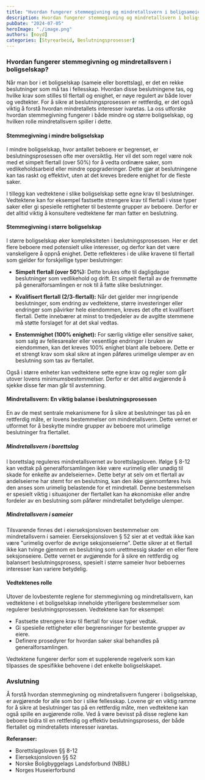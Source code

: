 ```yaml
---
title: "Hvordan fungerer stemmegivning og mindretallsvern i boligsameier og borettslag?"
description: Hvordan fungerer stemmegivning og mindretallsvern i boligselskap, og hva må du vite for å sikre en rettferdig beslutningsprosess i ditt fellesskap?
pubDate: "2024-07-05"
heroImage: "./image.png"
authors: [noyd]
categories: [Styrearbeid, Beslutningsprosesser]
---
```


### Hvordan fungerer stemmegivning og mindretallsvern i boligselskap?

Når man bor i et boligselskap (sameie eller borettslag), er det en rekke beslutninger som må tas i fellesskap. Hvordan disse beslutningene tas, og hvilke krav som stilles til flertall og enighet, er nøye regulert av både lover og vedtekter. For å sikre at beslutningsprosessen er rettferdig, er det også viktig å forstå hvordan mindretallets interesser ivaretas. La oss utforske hvordan stemmegivning fungerer i både mindre og større boligselskap, og hvilken rolle mindretallsvern spiller i dette.

#### Stemmegivning i mindre boligselskap

I mindre boligselskap, hvor antallet beboere er begrenset, er beslutningsprosessen ofte mer oversiktlig. Her vil det som regel være nok med et simpelt flertall (over 50%) for å vedta ordinære saker, som vedlikeholdsarbeid eller mindre oppgraderinger. Dette gjør at beslutningene kan tas raskt og effektivt, uten at det kreves bredere enighet for de fleste saker.

I tillegg kan vedtektene i slike boligselskap sette egne krav til beslutninger. Vedtektene kan for eksempel fastsette strengere krav til flertall i visse typer saker eller gi spesielle rettigheter til bestemte grupper av beboere. Derfor er det alltid viktig å konsultere vedtektene før man fatter en beslutning.

#### Stemmegivning i større boligselskap

I større boligselskap øker kompleksiteten i beslutningsprosessen. Her er det flere beboere med potensielt ulike interesser, og derfor kan det være vanskeligere å oppnå enighet. Dette reflekteres i de ulike kravene til flertall som gjelder for forskjellige typer beslutninger:

- **Simpelt flertall (over 50%):** Dette brukes ofte til dagligdagse beslutninger som vedlikehold og drift. Et simpelt flertall av de fremmøtte på generalforsamlingen er nok til å fatte slike beslutninger.

- **Kvalifisert flertall (2/3-flertall):** Når det gjelder mer inngripende beslutninger, som endring av vedtektene, større investeringer eller endringer som påvirker hele eiendommen, kreves det ofte et kvalifisert flertall. Dette innebærer at minst to tredjedeler av de avgitte stemmene må støtte forslaget for at det skal vedtas.

- **Enstemmighet (100% enighet):** For særlig viktige eller sensitive saker, som salg av fellesarealer eller vesentlige endringer i bruken av eiendommen, kan det kreves 100% enighet blant alle beboere. Dette er et strengt krav som skal sikre at ingen påføres urimelige ulemper av en beslutning som tas av flertallet.

Også i større enheter kan vedtektene sette egne krav og regler som går utover lovens minimumsbestemmelser. Derfor er det alltid avgjørende å sjekke disse før man går til avstemning.

#### Mindretallsvern: En viktig balanse i beslutningsprosessen

En av de mest sentrale mekanismene for å sikre at beslutninger tas på en rettferdig måte, er lovens bestemmelser om mindretallsvern. Dette vernet er utformet for å beskytte mindre grupper av beboere mot urimelige beslutninger fra flertallet.

##### Mindretallsvern i borettslag

I borettslag reguleres mindretallsvernet av borettslagsloven. Ifølge § 8-12 kan vedtak på generalforsamlingen ikke være «urimelig eller unødig til skade for enkelte av andelseierne». Dette betyr at selv om et flertall av andelseierne har stemt for en beslutning, kan den ikke gjennomføres hvis den anses som urimelig belastende for et mindretall. Denne bestemmelsen er spesielt viktig i situasjoner der flertallet kan ha økonomiske eller andre fordeler av en beslutning som påfører mindretallet betydelige ulemper.

##### Mindretallsvern i sameier

Tilsvarende finnes det i eierseksjonsloven bestemmelser om mindretallsvern i sameier. Eierseksjonsloven § 52 sier at et vedtak ikke kan være "urimelig overfor de øvrige seksjonseierne". Dette sikrer at et flertall ikke kan tvinge gjennom en beslutning som urettmessig skader en eller flere seksjonseiere. Dette vernet er avgjørende for å sikre en rettferdig og balansert beslutningsprosess, spesielt i større sameier hvor beboernes interesser kan variere betydelig.

#### Vedtektenes rolle

Utover de lovbestemte reglene for stemmegivning og mindretallsvern, kan vedtektene i et boligselskap inneholde ytterligere bestemmelser som regulerer beslutningsprosessen. Vedtektene kan for eksempel:

- Fastsette strengere krav til flertall for visse typer vedtak.
- Gi spesielle rettigheter eller begrensninger for bestemte grupper av eiere.
- Definere prosedyrer for hvordan saker skal behandles på generalforsamlingen.

Vedtektene fungerer derfor som et supplerende regelverk som kan tilpasses de spesifikke behovene i det enkelte boligselskapet.

### Avslutning

Å forstå hvordan stemmegivning og mindretallsvern fungerer i boligselskap, er avgjørende for alle som bor i slike fellesskap. Lovene gir en viktig ramme for å sikre at beslutninger tas på en rettferdig måte, men vedtektene kan også spille en avgjørende rolle. Ved å være bevisst på disse reglene kan beboere bidra til en rettferdig og effektiv beslutningsprosess, der både flertallet og mindretallets interesser ivaretas.

**Referanser:**

- Borettslagsloven §§ 8-12
- Eierseksjonsloven §§ 52
- Norske Boligbyggelags Landsforbund (NBBL)
- Norges Huseierforbund
